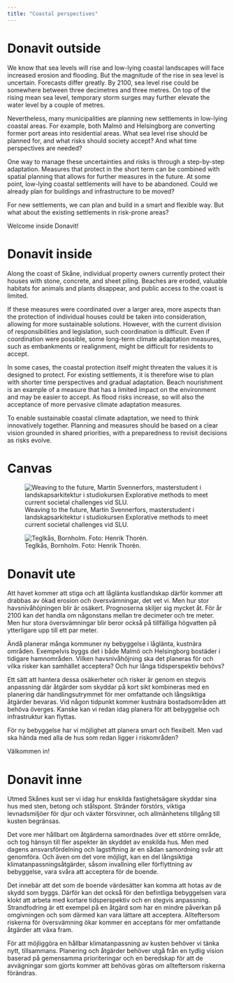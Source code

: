 ```yaml
---
title: "Coastal perspectives"
---
```


# Donavit outside 

We know that sea levels will rise and low-lying coastal landscapes will face increased erosion and flooding. But the magnitude of the rise in sea level is uncertain. Forecasts differ greatly. By 2100, sea level rise could be somewhere between three decimetres and three metres. On top of the rising mean sea level, temporary storm surges may further elevate the water level by a couple of metres. 

Nevertheless, many municipalities are planning new settlements in low-lying coastal areas. For example, both Malmö and Helsingborg are converting former port areas into residential areas. What sea level rise should be planned for, and what risks should society accept? And what time perspectives are needed?   

One way to manage these uncertainties and risks is through a step-by-step adaptation. Measures that protect in the short term can be combined with spatial planning that allows for further measures in the future. At some point, low-lying coastal settlements will have to be abandoned. Could we already plan for buildings and infrastructure to be moved? 

For new settlements, we can plan and build in a smart and flexible way. But what about the existing settlements in risk-prone areas?  

Welcome inside Donavit! 

# Donavit inside

Along the coast of Skåne, individual property owners currently protect their houses with stone, concrete, and sheet piling. Beaches are eroded, valuable habitats for animals and plants disappear, and public access to the coast is limited. 

If these measures were coordinated over a larger area, more aspects than the protection of individual houses could be taken into consideration, allowing for more sustainable solutions. However, with the current division of responsibilities and legislation, such coordination is difficult. Even if coordination were possible, some long-term climate adaptation measures, such as embankments or realignment, might be difficult for residents to accept. 

In some cases, the coastal protection itself might threaten the values it is designed to protect. For existing settlements, it is therefore wise to plan with shorter time perspectives and gradual adaptation. Beach nourishment is an example of a measure that has a limited impact on the environment and may be easier to accept. As flood risks increase, so will also the acceptance of more pervasive climate adaptation measures. 

To enable sustainable coastal climate adaptation, we need to think innovatively together. Planning and measures should be based on a clear vision grounded in shared priorities, with a preparedness to revisit decisions as risks evolve. 

# Canvas

![Weaving to the future, Martin Svennerfors, masterstudent i landskapsarkitektur i studiokursen Explorative methods to meet current societal challenges vid SLU.](../img/donavit_ute.jpg)

![Teglkås, Bornholm. Foto: Henrik Thorén.](../img/donavit_inne.jpg)

# Donavit ute

Att havet kommer att stiga och att låglänta kustlandskap därför kommer att drabbas av ökad erosion och översvämningar, det vet vi. Men hur stor havsnivåhöjningen blir är osäkert. Prognoserna skiljer sig mycket åt. För år 2100 kan det handla om någonstans mellan tre decimeter och tre meter. Men hur stora översvämningar blir beror också på tillfälliga högvatten på ytterligare upp till ett par meter.

Ändå planerar många kommuner ny bebyggelse i låglänta, kustnära områden. Exempelvis byggs det i både Malmö och Helsingborg bostäder i tidigare hamnområden. Vilken havsnivåhöjning ska det planeras för och vilka risker kan samhället acceptera? Och hur långa tidsperspektiv behövs?

Ett sätt att hantera dessa osäkerheter och risker är genom en stegvis anpassning där åtgärder som skyddar på kort sikt kombineras med en planering där handlingsutrymmet för mer omfattande och långsiktiga åtgärder bevaras. Vid någon tidpunkt kommer kustnära bostadsområden att behöva överges. Kanske kan vi redan idag planera för att bebyggelse och infrastruktur kan flyttas.

För ny bebyggelse har vi möjlighet att planera smart och flexibelt. Men vad ska hända med alla de hus som redan ligger i riskområden?

Välkommen in!

# Donavit inne

Utmed Skånes kust ser vi idag hur enskilda fastighetsägare skyddar sina hus med sten, betong och stålspont. Stränder förstörs, viktiga levnadsmiljöer för djur och växter försvinner, och allmänhetens tillgång till kusten begränsas.

Det vore mer hållbart om åtgärderna samordnades över ett större område, och tog hänsyn till fler aspekter än skyddet av enskilda hus. Men med dagens ansvarsfördelning och lagstiftning är en sådan samordning svår att genomföra. Och även om det vore möjligt, kan en del långsiktiga klimatanpassningsåtgärder, såsom invallning eller förflyttning av bebyggelse, vara svåra att acceptera för de boende.

Det innebär att det som de boende värdesätter kan komma att hotas av de skydd som byggs. Därför kan det också för den befintliga bebyggelsen vara klokt att arbeta med kortare tidsperspektiv och en stegvis anpassning. Strandfodring är ett exempel på en åtgärd som har en mindre påverkan på omgivningen och som därmed kan vara lättare att acceptera. Allteftersom riskerna för översvämning ökar kommer en acceptans för mer omfattande åtgärder att växa fram.

För att möjliggöra en hållbar klimatanpassning av kusten behöver vi tänka nytt, tillsammans. Planering och åtgärder behöver utgå från en tydlig vision baserad på gemensamma prioriteringar och en beredskap för att de avvägningar som gjorts kommer att behövas göras om allteftersom riskerna förändras.

